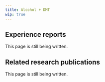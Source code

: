---
title: Alcohol + DMT
wip: true
---

## Experience reports

This page is still being written.

## Related research publications

This page is still being written.

